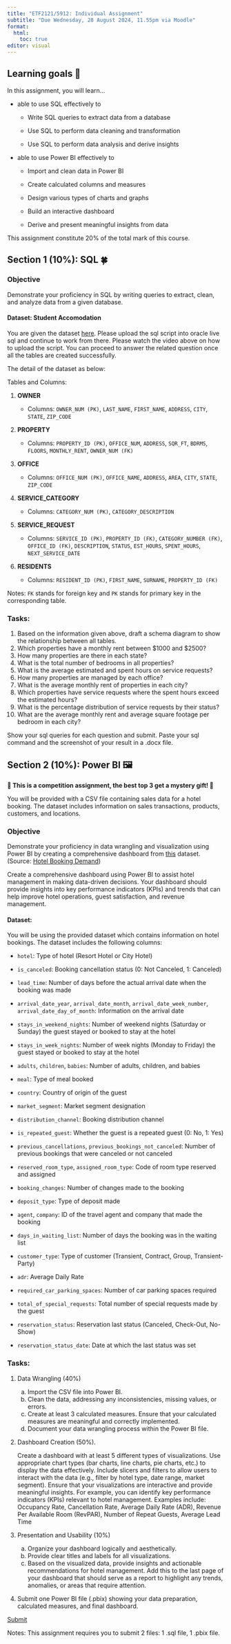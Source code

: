 ```yaml
---
title: "ETF2121/5912: Individual Assignment"
subtitle: "Due Wednesday, 28 August 2024, 11.55pm via Moodle"
format: 
  html:
    toc: true
editor: visual
---
```


::: callout-important
## Learning goals 🏈

In this assignment, you will learn...

-   able to use SQL effectively to

    -   Write SQL queries to extract data from a database

    -   Use SQL to perform data cleaning and transformation

    -   Use SQL to perform data analysis and derive insights

-   able to use Power BI effectively to

    -   Import and clean data in Power BI

    -   Create calculated columns and measures

    -   Design various types of charts and graphs

    -   Build an interactive dashboard

    -   Derive and present meaningful insights from data
:::

This assignment constitute 20% of the total mark of this course.

## Section 1 (10%): SQL 🍀

### Objective

Demonstrate your proficiency in SQL by writing queries to extract, clean, and analyze data from a given database.

#### Dataset: Student Accomodation

You are given the dataset [here](https://learning.monash.edu/pluginfile.php/3938969/mod_assign/introattachment/0/accommodation.sql?forcedownload=1). Please upload the sql script into oracle live sql and continue to work from there. Please watch the video above on how to upload the script. You can proceed to answer the related question once all the tables are created successfully.

The detail of the dataset as below:

Tables and Columns:

1.  **OWNER**

    -   Columns: `OWNER_NUM (PK)`, `LAST_NAME`, `FIRST_NAME`, `ADDRESS`, `CITY`, `STATE`, `ZIP_CODE`

2.  **PROPERTY**

    -   Columns: `PROPERTY_ID (PK)`, `OFFICE_NUM`, `ADDRESS`, `SQR_FT`, `BDRMS`, `FLOORS`, `MONTHLY_RENT`, `OWNER_NUM (FK)`

3.  **OFFICE**

    -   Columns: `OFFICE_NUM (PK)`, `OFFICE_NAME`, `ADDRESS`, `AREA`, `CITY`, `STATE`, `ZIP_CODE`

4.  **SERVICE_CATEGORY**

    -   Columns: `CATEGORY_NUM (PK)`, `CATEGORY_DESCRIPTION`

5.  **SERVICE_REQUEST**

    -   Columns: `SERVICE_ID (PK)`, `PROPERTY_ID (FK)`, `CATEGORY_NUMBER (FK)`, `OFFICE_ID (FK)`, `DESCRIPTION`, `STATUS`, `EST_HOURS`, `SPENT_HOURS`, `NEXT_SERVICE_DATE`

6.  **RESIDENTS**

    -   Columns: `RESIDENT_ID (PK)`, `FIRST_NAME`, `SURNAME`, `PROPERTY_ID (FK)`

Notes: `FK` stands for foreign key and `PK` stands for primary key in the corresponding table.

### Tasks:

1.  Based on the information given above, draft a schema diagram to show the relationship between all tables.
2.  Which properties have a monthly rent between \$1000 and \$2500?
3.  How many properties are there in each state?
4.  What is the total number of bedrooms in all properties?
5.  What is the average estimated and spent hours on service requests?
6.  How many properties are managed by each office?
7.  What is the average monthly rent of properties in each city?
8.  Which properties have service requests where the spent hours exceed the estimated hours?
9.  What is the percentage distribution of service requests by their status?
10. What are the average monthly rent and average square footage per bedroom in each city?

Show your sql queries for each question and submit. Paste your sql command and the screenshot of your result in a .docx file.

## Section 2 (10%): Power BI 🖼

**💝 This is a competition assignment, the best top 3 get a mystery gift! 🎁**

You will be provided with a CSV file containing sales data for a hotel booking. The dataset includes information on sales transactions, products, customers, and locations.

### Objective

Demonstrate your proficiency in data wrangling and visualization using Power BI by creating a comprehensive dashboard from [this](https://learning.monash.edu/pluginfile.php/3938969/mod_assign/introattachment/0/hotel_bookings.csv?forcedownload=1) dataset. (Source: [Hotel Booking Demand](https://www.kaggle.com/jessemostipak/hotel-booking-demand))

Create a comprehensive dashboard using Power BI to assist hotel management in making data-driven decisions. Your dashboard should provide insights into key performance indicators (KPIs) and trends that can help improve hotel operations, guest satisfaction, and revenue management.

#### Dataset:

You will be using the provided dataset which contains information on hotel bookings. The dataset includes the following columns:

-   `hotel`: Type of hotel (Resort Hotel or City Hotel)

-   `is_canceled`: Booking cancellation status (0: Not Canceled, 1: Canceled)

-   `lead_time`: Number of days before the actual arrival date when the booking was made

-   `arrival_date_year`, `arrival_date_month`, `arrival_date_week_number`, `arrival_date_day_of_month`: Information on the arrival date

-   `stays_in_weekend_nights`: Number of weekend nights (Saturday or Sunday) the guest stayed or booked to stay at the hotel

-   `stays_in_week_nights`: Number of week nights (Monday to Friday) the guest stayed or booked to stay at the hotel

-   `adults`, `children`, `babies`: Number of adults, children, and babies

-   `meal`: Type of meal booked

-   `country`: Country of origin of the guest

-   `market_segment`: Market segment designation

-   `distribution_channel`: Booking distribution channel

-   `is_repeated_guest`: Whether the guest is a repeated guest (0: No, 1: Yes)

-   `previous_cancellations`, `previous_bookings_not_canceled`: Number of previous bookings that were canceled or not canceled

-   `reserved_room_type`, `assigned_room_type`: Code of room type reserved and assigned

-   `booking_changes`: Number of changes made to the booking

-   `deposit_type`: Type of deposit made

-   `agent`, `company`: ID of the travel agent and company that made the booking

-   `days_in_waiting_list`: Number of days the booking was in the waiting list

-   `customer_type`: Type of customer (Transient, Contract, Group, Transient-Party)

-   `adr`: Average Daily Rate

-   `required_car_parking_spaces`: Number of car parking spaces required

-   `total_of_special_requests`: Total number of special requests made by the guest

-   `reservation_status`: Reservation last status (Canceled, Check-Out, No-Show)

-   `reservation_status_date`: Date at which the last status was set

### Tasks:

1.  Data Wrangling (40%)

    a.  Import the CSV file into Power BI.
    b.  Clean the data, addressing any inconsistencies, missing values, or errors.
    c.  Create at least 3 calculated measures. Ensure that your calculated measures are meaningful and correctly implemented.
    d.  Document your data wrangling process within the Power BI file.

2.  Dashboard Creation (50%).

    Create a dashboard with at least 5 different types of visualizations. Use appropriate chart types (bar charts, line charts, pie charts, etc.) to display the data effectively. Include slicers and filters to allow users to interact with the data (e.g., filter by hotel type, date range, market segment). Ensure that your visualizations are interactive and provide meaningful insights. For example, you can identify key performance indicators (KPIs) relevant to hotel management. Examples include: Occupancy Rate, Cancellation Rate, Average Daily Rate (ADR), Revenue Per Available Room (RevPAR), Number of Repeat Guests, Average Lead Time

3.  Presentation and Usability (10%)

    a.  Organize your dashboard logically and aesthetically.
    b.  Provide clear titles and labels for all visualizations.
    c.  Based on the visualized data, provide insights and actionable recommendations for hotel management. Add this to the last page of your dashboard that should serve as a report to highlight any trends, anomalies, or areas that require attention.

4.  Submit one Power BI file (.pbix) showing your data preparation, calculated measures, and final dashboard.

[Submit](https://learning.monash.edu/mod/assign/view.php?id=2988571){.btn .btn-primary}

::: callout-important
Notes: This assignment requires you to submit 2 files: 1 .sql file, 1 .pbix file.
:::
